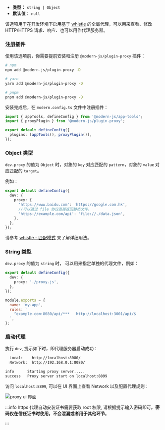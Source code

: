 - **类型：** `string | Object`
- **默认值：** `null`

该选项用于在开发环境下启用基于 [whistle](https://wproxy.org/whistle/) 的全局代理，可以用来查看、修改 HTTP/HTTPS 请求、响应、也可以用作代理服务器。

### 注册插件

使用该选项前，你需要提前安装和注册 `@modern-js/plugin-proxy` 插件：

```bash
# npm
npm add @modern-js/plugin-proxy -D

# yarn
yarn add @modern-js/plugin-proxy -D

# pnpm
pnpm add @modern-js/plugin-proxy -D
```

安装完成后，在 `modern.config.ts` 文件中注册插件：

```ts title="modern.config.ts"
import { appTools, defineConfig } from '@modern-js/app-tools';
import { proxyPlugin } from '@modern-js/plugin-proxy';

export default defineConfig({
  plugins: [appTools(), proxyPlugin()],
});
```

### Object 类型

`dev.proxy` 的值为 `Object` 时，对象的 `key` 对应匹配的 `pattern`，对象的 `value` 对应匹配的 `target`。

例如：

```ts title="modern.config.ts"
export default defineConfig({
  dev: {
    proxy: {
      'https://www.baidu.com': 'https://google.com.hk',
      //可以通过 file 协议直接返回静态文件。
      'https://example.com/api': 'file://./data.json',
    },
  },
});
```

请参考 [whistle - 匹配模式](https://wproxy.org/whistle/pattern.html) 来了解详细用法。

### String 类型

`dev.proxy` 的值为 `string` 时， 可以用来指定单独的代理文件，例如：

```ts title="modern.config.ts"
export default defineConfig({
  dev: {
    proxy: './proxy.js',
  },
});
```

```js title="proxy.js"
module.exports = {
  name: 'my-app',
  rules: `
    ^example.com:8080/api/***   http://localhost:3001/api/$
  `,
};
```

### 启动代理

执行 `dev`, 提示如下时，即代理服务器启动成功：

```bash
  Local:    http://localhost:8080/
  Network:  http://192.168.0.1:8080/

info      Starting proxy server.....
success   Proxy server start on localhost:8899
```

访问 `localhost:8899`, 可以在 UI 界面上查看 Network 以及配置代理规则：

![proxy ui 界面](https://lf3-static.bytednsdoc.com/obj/eden-cn/aphqeh7uhohpquloj/modern-js/docs/dev-proxy.png)

:::info
https 代理自动安装证书需要获取 root 权限, 请根据提示输入密码即可。**密码仅在信任证书时使用，不会泄漏或者用于其他环节**。

:::

